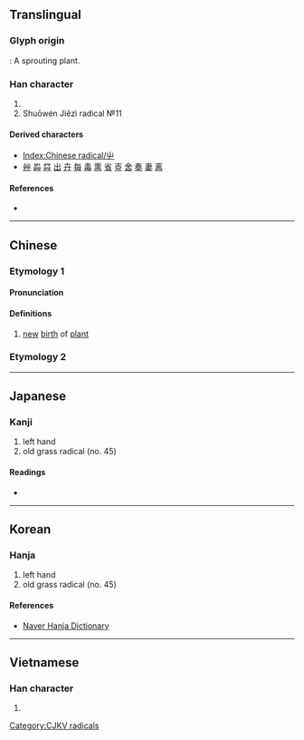 {{also|𐌙|Ψ|Ѱ}}
{{character info/new}}
{{character info/new|codepoint=0xFA3C}}
{{character info/new|codepoint=0x2F878}}

==Translingual==
{{stroke order|type=animate}}

===Glyph origin===
{{Han etyl}}
{{liushu|p}}: A sprouting plant.

===Han character===
{{Han char|rn=45|rad=屮|as=00|sn=3|four=22407|canj=UL|ids=⿻凵丨(GHTK),⿻凵丿(J)}}

# {{mul-kangxi radical-def}}
# Shuōwén Jiězì radical №11

====Derived characters====
* [[Index:Chinese radical/屮]]
* [[艸]] [[芔]] [[茻]] [[出]] [[卉]] [[每]] [[毒]] [[熏]] [[省]] [[壴]] [[舍]] [[奏]] [[妻]] [[离]]

====References====
* {{Han ref|kx=0304.100|dkj=07826|dj=0603.040|hdz=21021.030|uh=5C6E|ud=23662|bh=C94B|bd=51531}}

----

==Chinese==
{{zh-forms}}

===Etymology 1===

====Pronunciation====
{{zh-pron
|m=chè
|c=cit3
|h=pfs=chhe̍t
|mn=thiat
|w=
|mc=y
|oc=y
|ma=|ma2=
|cat=n
}}

====Definitions====
{{zh-hanzi}}

# [[new]] [[birth]] of [[plant]]

===Etymology 2===
{{zh-see|艸|a}}

----

==Japanese==

===Kanji===
{{ja-kanji|grade=|rs=屮00}}

# left hand
# old grass radical (no. 45)

====Readings====
* {{ja-readings|on=[[さ]] (sa)|kun=[[ひだり]] (hidari), [[ひだりて]] (hidarite)}}

----

==Korean==

===Hanja===
{{ko-hanja|hangeul=철|rv=cheol|mr=chŏl|y=chel|eumhun=싹날|ehrv=ssaknal}}

# left hand
# old grass radical (no. 45)

====References====
* [http://hanja.naver.com/hanja?q=%E5%B1%AE Naver Hanja Dictionary]

----

==Vietnamese==

===Han character===
{{vi-hantu|[[triệt]]|rs=屮00}}

# {{defn|lang=vi|sort=屮00}}

[[Category:CJKV radicals]]